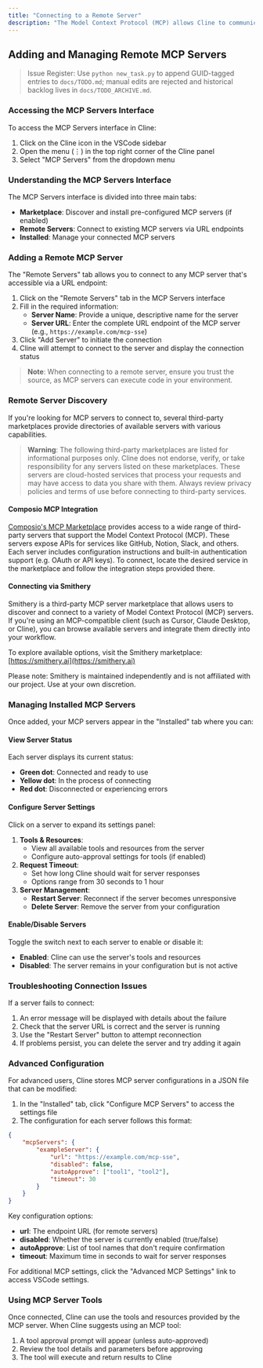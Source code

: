 ```yaml
---
title: "Connecting to a Remote Server"
description: "The Model Context Protocol (MCP) allows Cline to communicate with external servers that provide additional tools and resources to extend its capabilities. This guide explains how to add and connect to remote MCP servers through the MCP Servers interface."
---
```


## Adding and Managing Remote MCP Servers
> Issue Register: Use `python new_task.py` to append GUID-tagged entries to `docs/TODO.md`; manual edits are rejected and historical backlog lives in `docs/TODO_ARCHIVE.md`.

### Accessing the MCP Servers Interface

To access the MCP Servers interface in Cline:

1. Click on the Cline icon in the VSCode sidebar
2. Open the menu (⋮) in the top right corner of the Cline panel
3. Select "MCP Servers" from the dropdown menu

### Understanding the MCP Servers Interface

The MCP Servers interface is divided into three main tabs:

-   **Marketplace**: Discover and install pre-configured MCP servers (if enabled)
-   **Remote Servers**: Connect to existing MCP servers via URL endpoints
-   **Installed**: Manage your connected MCP servers

### Adding a Remote MCP Server

The "Remote Servers" tab allows you to connect to any MCP server that's accessible via a URL endpoint:

1. Click on the "Remote Servers" tab in the MCP Servers interface
2. Fill in the required information:
    - **Server Name**: Provide a unique, descriptive name for the server
    - **Server URL**: Enter the complete URL endpoint of the MCP server (e.g., `https://example.com/mcp-sse`)
3. Click "Add Server" to initiate the connection
4. Cline will attempt to connect to the server and display the connection status

> **Note**: When connecting to a remote server, ensure you trust the source, as MCP servers can execute code in your environment.

### Remote Server Discovery

If you're looking for MCP servers to connect to, several third-party marketplaces provide directories of available servers with various capabilities.

> **Warning**: The following third-party marketplaces are listed for informational purposes only. Cline does not endorse, verify, or take responsibility for any servers listed on these marketplaces. These servers are cloud-hosted services that process your requests and may have access to data you share with them. Always review privacy policies and terms of use before connecting to third-party services.

#### Composio MCP Integration

[Composio's MCP Marketplace](https://mcp.composio.dev/) provides access to a wide range of third-party servers that support the Model Context Protocol (MCP). These servers expose APIs for services like GitHub, Notion, Slack, and others. Each server includes configuration instructions and built-in authentication support (e.g. OAuth or API keys). To connect, locate the desired service in the marketplace and follow the integration steps provided there.

#### Connecting via Smithery

Smithery is a third-party MCP server marketplace that allows users to discover and connect to a variety of Model Context Protocol (MCP) servers. If you're using an MCP-compatible client (such as Cursor, Claude Desktop, or Cline), you can browse available servers and integrate them directly into your workflow.

To explore available options, visit the Smithery marketplace: [https://smithery.ai](https://smithery.ai)

Please note: Smithery is maintained independently and is not affiliated with our project. Use at your own discretion.

### Managing Installed MCP Servers

Once added, your MCP servers appear in the "Installed" tab where you can:

#### View Server Status

Each server displays its current status:

-   **Green dot**: Connected and ready to use
-   **Yellow dot**: In the process of connecting
-   **Red dot**: Disconnected or experiencing errors

#### Configure Server Settings

Click on a server to expand its settings panel:

1. **Tools & Resources**:
    - View all available tools and resources from the server
    - Configure auto-approval settings for tools (if enabled)
2. **Request Timeout**:
    - Set how long Cline should wait for server responses
    - Options range from 30 seconds to 1 hour
3. **Server Management**:
    - **Restart Server**: Reconnect if the server becomes unresponsive
    - **Delete Server**: Remove the server from your configuration

#### Enable/Disable Servers

Toggle the switch next to each server to enable or disable it:

-   **Enabled**: Cline can use the server's tools and resources
-   **Disabled**: The server remains in your configuration but is not active

### Troubleshooting Connection Issues

If a server fails to connect:

1. An error message will be displayed with details about the failure
2. Check that the server URL is correct and the server is running
3. Use the "Restart Server" button to attempt reconnection
4. If problems persist, you can delete the server and try adding it again

### Advanced Configuration

For advanced users, Cline stores MCP server configurations in a JSON file that can be modified:

1. In the "Installed" tab, click "Configure MCP Servers" to access the settings file
2. The configuration for each server follows this format:

```json
{
	"mcpServers": {
		"exampleServer": {
			"url": "https://example.com/mcp-sse",
			"disabled": false,
			"autoApprove": ["tool1", "tool2"],
			"timeout": 30
		}
	}
}
```

Key configuration options:

-   **url**: The endpoint URL (for remote servers)
-   **disabled**: Whether the server is currently enabled (true/false)
-   **autoApprove**: List of tool names that don't require confirmation
-   **timeout**: Maximum time in seconds to wait for server responses

For additional MCP settings, click the "Advanced MCP Settings" link to access VSCode settings.

### Using MCP Server Tools

Once connected, Cline can use the tools and resources provided by the MCP server. When Cline suggests using an MCP tool:

1. A tool approval prompt will appear (unless auto-approved)
2. Review the tool details and parameters before approving
3. The tool will execute and return results to Cline

